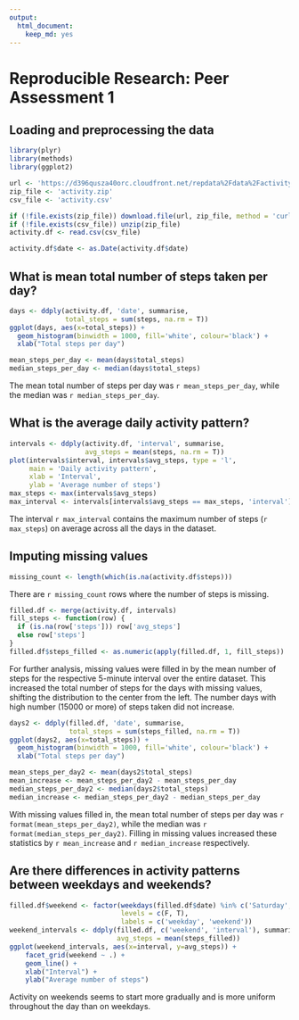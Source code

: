 ```yaml
---
output:
  html_document:
    keep_md: yes
---
```

# Reproducible Research: Peer Assessment 1

## Loading and preprocessing the data

```r
library(plyr)
library(methods)
library(ggplot2)

url <- 'https://d396qusza40orc.cloudfront.net/repdata%2Fdata%2Factivity.zip'
zip_file <- 'activity.zip'
csv_file <- 'activity.csv'

if (!file.exists(zip_file)) download.file(url, zip_file, method = 'curl')
if (!file.exists(csv_file)) unzip(zip_file)
activity.df <- read.csv(csv_file)

activity.df$date <- as.Date(activity.df$date)
```

## What is mean total number of steps taken per day?

```r
days <- ddply(activity.df, 'date', summarise,
              total_steps = sum(steps, na.rm = T))
ggplot(days, aes(x=total_steps)) +
  geom_histogram(binwidth = 1000, fill='white', colour='black') +
  xlab("Total steps per day")
```

```r
mean_steps_per_day <- mean(days$total_steps)
median_steps_per_day <- median(days$total_steps)
```

The mean total number of steps per day was `r mean_steps_per_day`, while the median was `r median_steps_per_day`.

## What is the average daily activity pattern?

```r
intervals <- ddply(activity.df, 'interval', summarise,
                   avg_steps = mean(steps, na.rm = T))
plot(intervals$interval, intervals$avg_steps, type = 'l',
     main = 'Daily activity pattern',
     xlab = 'Interval',
     ylab = 'Average number of steps')
max_steps <- max(intervals$avg_steps)
max_interval <- intervals[intervals$avg_steps == max_steps, 'interval']
```

The interval `r max_interval` contains the maximum number of steps (`r max_steps`) on average across all the days in the dataset.

## Imputing missing values

```r
missing_count <- length(which(is.na(activity.df$steps)))
```

There are `r missing_count` rows where the number of steps is missing.

```r
filled.df <- merge(activity.df, intervals)
fill_steps <- function(row) {
  if (is.na(row['steps'])) row['avg_steps']
  else row['steps']
}
filled.df$steps_filled <- as.numeric(apply(filled.df, 1, fill_steps))
```

For further analysis, missing values were filled in by the mean number of steps for the respective 5-minute interval over the entire dataset.  This increased the total number of steps for the days with missing values, shifting the distribution to the center from the left.  The number days with high number (15000 or more) of steps taken did not increase.

```r
days2 <- ddply(filled.df, 'date', summarise,
               total_steps = sum(steps_filled, na.rm = T))
ggplot(days2, aes(x=total_steps)) +
  geom_histogram(binwidth = 1000, fill='white', colour='black') +
  xlab("Total steps per day")
```

```r
mean_steps_per_day2 <- mean(days2$total_steps)
mean_increase <- mean_steps_per_day2 - mean_steps_per_day
median_steps_per_day2 <- median(days2$total_steps)
median_increase <- median_steps_per_day2 - median_steps_per_day
```

With missing values filled in, the mean total number of steps per day was `r format(mean_steps_per_day2)`, while the median was `r format(median_steps_per_day2)`.  Filling in missing values increased these statistics by `r mean_increase` and `r median_increase` respectively.


## Are there differences in activity patterns between weekdays and weekends?

```r
filled.df$weekend <- factor(weekdays(filled.df$date) %in% c('Saturday', 'Sunday'),
                            levels = c(F, T),
                            labels = c('weekday', 'weekend'))
weekend_intervals <- ddply(filled.df, c('weekend', 'interval'), summarise,
                           avg_steps = mean(steps_filled))
ggplot(weekend_intervals, aes(x=interval, y=avg_steps)) +
    facet_grid(weekend ~ .) +
    geom_line() +
    xlab("Interval") +
    ylab("Average number of steps")
```

Activity on weekends seems to start more gradually and is more uniform throughout the day than on weekdays.

